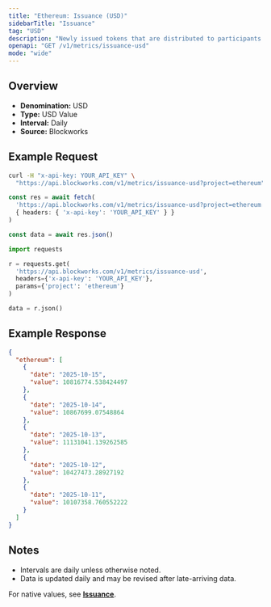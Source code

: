 ```yaml
---
title: "Ethereum: Issuance (USD)"
sidebarTitle: "Issuance"
tag: "USD"
description: "Newly issued tokens that are distributed to participants (such as validators, miners, or stakers) as compensation for participating in consensus."
openapi: "GET /v1/metrics/issuance-usd"
mode: "wide"
---
```


## Overview

- **Denomination:** USD
- **Type:** USD Value
- **Interval:** Daily
- **Source:** Blockworks

## Example Request

<CodeGroup>

```bash cURL
curl -H "x-api-key: YOUR_API_KEY" \
  "https://api.blockworks.com/v1/metrics/issuance-usd?project=ethereum"
```

```typescript TypeScript
const res = await fetch(
  'https://api.blockworks.com/v1/metrics/issuance-usd?project=ethereum',
  { headers: { 'x-api-key': 'YOUR_API_KEY' } }
)

const data = await res.json()
```

```python Python
import requests

r = requests.get(
  'https://api.blockworks.com/v1/metrics/issuance-usd',
  headers={'x-api-key': 'YOUR_API_KEY'},
  params={'project': 'ethereum'}
)

data = r.json()
```

</CodeGroup>

## Example Response

```json
{
  "ethereum": [
    {
      "date": "2025-10-15",
      "value": 10816774.538424497
    },
    {
      "date": "2025-10-14",
      "value": 10867699.07548864
    },
    {
      "date": "2025-10-13",
      "value": 11131041.139262585
    },
    {
      "date": "2025-10-12",
      "value": 10427473.28927192
    },
    {
      "date": "2025-10-11",
      "value": 10107358.760552222
    }
  ]
}
```

## Notes
- Intervals are daily unless otherwise noted.
- Data is updated daily and may be revised after late-arriving data.

<Note>For native values, see **[Issuance](./issuance)**.</Note>